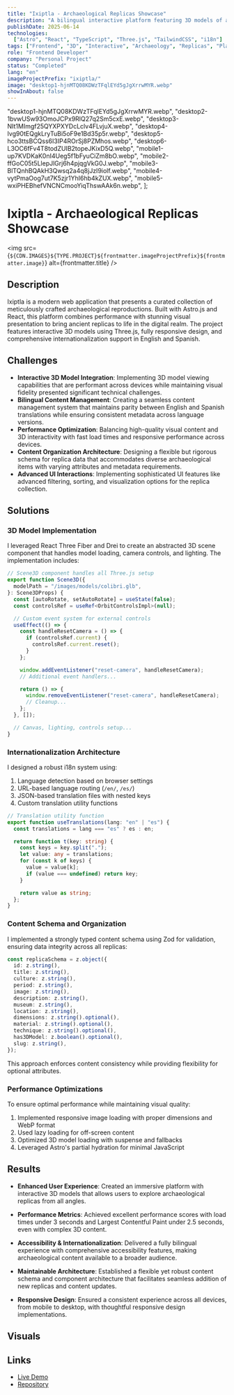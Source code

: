 ```yaml
---
title: "Ixiptla - Archaeological Replicas Showcase"
description: "A bilingual interactive platform featuring 3D models of archaeological replicas"
publishDate: 2025-06-14
technologies:
  ["Astro", "React", "TypeScript", "Three.js", "TailwindCSS", "i18n"]
tags: ["Frontend", "3D", "Interactive", "Archaeology", "Replicas", "Platform"]
role: "Frontend Developer"
company: "Personal Project"
status: "Completed"
lang: "en"
imageProjectPrefix: "ixiptla/"
image: "desktop1-hjnMTQ08KDWzTFqlEYd5gJgXrrwMYR.webp"
showInAbout: false
---
```



  "desktop1-hjnMTQ08KDWzTFqlEYd5gJgXrrwMYR.webp",
  "desktop2-1bvwUSw93OmoJCPx9RlQ27q2Sm5cxE.webp",
  "desktop3-NIt1MImgf25QYXPXYDcLclv4FLvjuX.webp",
  "desktop4-Ivg90tEQgkLryTuBi5oF9e1Bd35p5r.webp",
  "desktop5-hco3ttsBCQss6I3IP4ROrSj8PZMhos.webp",
  "desktop6-L3OC6fFv4T8todZUIB2topeJKixD5Q.webp",
  "mobile1-up7KVDKaK0nI4Ueg5f1bFyuCiZm8bO.webp",
  "mobile2-ffGoC05t5LlepJlGrj6h4pjqgVkG0J.webp",
  "mobile3-BlTQnhBQAkH3Qwsq2a4q8jJzI9iolf.webp",
  "mobile4-vytPmaOog7ut7K5zjr1YhI6hb4kZUX.webp",
  "mobile5-wxiPHEBhefVNCNCmooYiqThswAAk6n.webp",
];

# Ixiptla - Archaeological Replicas Showcase

<img
  src={`${CDN.IMAGES}${TYPE.PROJECT}${frontmatter.imageProjectPrefix}${frontmatter.image}`}
  alt={frontmatter.title}
/>

## Description

Ixiptla is a modern web application that presents a curated collection of meticulously crafted archaeological reproductions. Built with Astro.js and React, this platform combines performance with stunning visual presentation to bring ancient replicas to life in the digital realm. The project features interactive 3D models using Three.js, fully responsive design, and comprehensive internationalization support in English and Spanish.

## Challenges

- **Interactive 3D Model Integration**: Implementing 3D model viewing capabilities that are performant across devices while maintaining visual fidelity presented significant technical challenges.
- **Bilingual Content Management**: Creating a seamless content management system that maintains parity between English and Spanish translations while ensuring consistent metadata across language versions.
- **Performance Optimization**: Balancing high-quality visual content and 3D interactivity with fast load times and responsive performance across devices.
- **Content Organization Architecture**: Designing a flexible but rigorous schema for replica data that accommodates diverse archaeological items with varying attributes and metadata requirements.
- **Advanced UI Interactions**: Implementing sophisticated UI features like advanced filtering, sorting, and visualization options for the replica collection.

## Solutions

### 3D Model Implementation

I leveraged React Three Fiber and Drei to create an abstracted 3D scene component that handles model loading, camera controls, and lighting. The implementation includes:

```typescript
// Scene3D component handles all Three.js setup
export function Scene3D({
  modelPath = "/images/models/colibri.glb",
}: Scene3DProps) {
  const [autoRotate, setAutoRotate] = useState(false);
  const controlsRef = useRef<OrbitControlsImpl>(null);

  // Custom event system for external controls
  useEffect(() => {
    const handleResetCamera = () => {
      if (controlsRef.current) {
        controlsRef.current.reset();
      }
    };

    window.addEventListener("reset-camera", handleResetCamera);
    // Additional event handlers...

    return () => {
      window.removeEventListener("reset-camera", handleResetCamera);
      // Cleanup...
    };
  }, []);

  // Canvas, lighting, controls setup...
}
```

### Internationalization Architecture

I designed a robust i18n system using:

1. Language detection based on browser settings
2. URL-based language routing (`/en/`, `/es/`)
3. JSON-based translation files with nested keys
4. Custom translation utility functions

```typescript
// Translation utility function
export function useTranslations(lang: "en" | "es") {
  const translations = lang === "es" ? es : en;

  return function t(key: string) {
    const keys = key.split(".");
    let value: any = translations;
    for (const k of keys) {
      value = value[k];
      if (value === undefined) return key;
    }

    return value as string;
  };
}
```

### Content Schema and Organization

I implemented a strongly typed content schema using Zod for validation, ensuring data integrity across all replicas:

```typescript
const replicaSchema = z.object({
  id: z.string(),
  title: z.string(),
  culture: z.string(),
  period: z.string(),
  image: z.string(),
  description: z.string(),
  museum: z.string(),
  location: z.string(),
  dimensions: z.string().optional(),
  material: z.string().optional(),
  technique: z.string().optional(),
  has3DModel: z.boolean().optional(),
  slug: z.string(),
});
```

This approach enforces content consistency while providing flexibility for optional attributes.

### Performance Optimizations

To ensure optimal performance while maintaining visual quality:

1. Implemented responsive image loading with proper dimensions and WebP format
2. Used lazy loading for off-screen content
3. Optimized 3D model loading with suspense and fallbacks
4. Leveraged Astro's partial hydration for minimal JavaScript

## Results

- **Enhanced User Experience**: Created an immersive platform with interactive 3D models that allows users to explore archaeological replicas from all angles.

- **Performance Metrics**: Achieved excellent performance scores with load times under 3 seconds and Largest Contentful Paint under 2.5 seconds, even with complex 3D content.

- **Accessibility & Internationalization**: Delivered a fully bilingual experience with comprehensive accessibility features, making archaeological content available to a broader audience.

- **Maintainable Architecture**: Established a flexible yet robust content schema and component architecture that facilitates seamless addition of new replicas and content updates.

- **Responsive Design**: Ensured a consistent experience across all devices, from mobile to desktop, with thoughtful responsive design implementations.

## Visuals

<ImageGallery 
  images={images} 
  projectId={frontmatter.imageProjectPrefix} 
  title={frontmatter.title} 
/>

## Links

- <a href="https://ixiptla.com/" target="_blank">
    Live Demo
  </a>
- <a href="https://github.com/Itzli2000/ixiptla" target="_blank">
    Repository
  </a>
